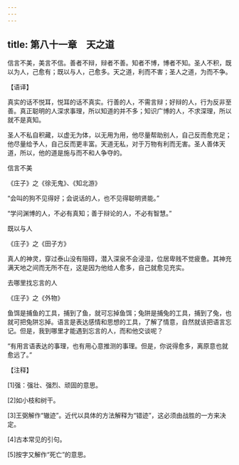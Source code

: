 ```yaml
---
---
---
```

title: 第八十一章　天之道
---




信言不美，美言不信。善者不辩，辩者不善。知者不博，博者不知。圣人不积，既以为人，己愈有；既以与人，己愈多。天之道，利而不害；圣人之道，为而不争。

【语译】

真实的话不悦耳，悦耳的话不真实。行善的人，不需言辩；好辩的人，行为反非至善。真正聪明的人深求事理，所以知道的并不多；知识广博的人，不求深理，所以就不是真知。

圣人不私自积藏，以虚无为体，以无用为用，他尽量帮助别人，自己反而愈充足；他尽量给予人，自己反而更丰富。天道无私，对于万物有利而无害。圣人善体天道，所以，他的道是施与而不和人争夺的。

信言不美

《庄子》之《徐无鬼》、《知北游》

“会叫的狗不见得好；会说话的人，也不见得聪明贤能。”

“学问渊博的人，不必有真知；善于辩论的人，不必有智慧。”

既以与人

《庄子》之《田子方》

真人的神灵，穿过泰山没有阻碍，潜入深泉不会浸湿，位居卑贱不觉疲惫。其神充满天地之间而无所不在，这是因为他给人愈多，自己就愈见充实。

去哪里找忘言的人

《庄子》之《外物》

鱼饵是捕鱼的工具，捕到了鱼，就可忘掉鱼饵；兔阱是捕兔的工具，捕到了兔，也就可把兔阱忘掉。语言是表达感情和思想的工具，了解了情意，自然就该把语言忘记。但是，我到哪里才能遇到忘言的人，而和他交谈呢？

“有用言语表达的事理，也有用心意推测的事理。但是，你说得愈多，离原意也就愈远了。”



【注释】

[1]强：强壮、强烈、顽固的意思。

[2]如小枝和树干。

[3]王弼解作“辙迹”。近代以具体的方法解释为“错迹”，这必须由战胜的一方来决定。

[4]古本常见的引句。

[5]按字又解作“死亡”的意思。